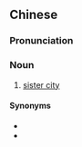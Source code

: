 ==Chinese==
{{zh-forms|type=22}}

===Pronunciation===
{{zh-pron
|m=jiěmèi chéngshì
|c=ze2 mui6 sing4 si5
|cat=n
}}

===Noun===
{{zh-noun}}

# [[sister city]]

====Synonyms====
* {{zh-l|友好城市|tr=[[yǒuhǎo chéngshì]]}}
* {{zh-l|姊妹城市|tr=[[zǐmèi chéngshì]]}}